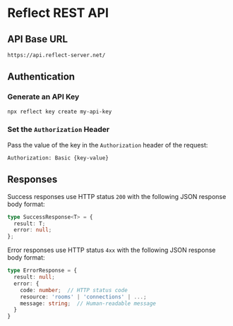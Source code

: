 
# Reflect REST API

## API Base URL

```
https://api.reflect-server.net/
```

## Authentication

<Steps>

### Generate an API Key

```bash
npx reflect key create my-api-key
```

### Set the `Authorization` Header

Pass the value of the key in the `Authorization` header of the request:

```
Authorization: Basic {key-value}
```

</Steps>

## Responses

Success responses use HTTP status `200` with the following JSON response body format:

```typescript
type SuccessResponse<T> = {
  result: T;
  error: null;
};
```

Error responses use HTTP status `4xx` with the following JSON response body format:

```typescript
type ErrorResponse = {
  result: null;
  error: {
    code: number;  // HTTP status code
    resource: 'rooms' | 'connections' | ...;
    message: string;  // Human-readable message
  }
}
```
